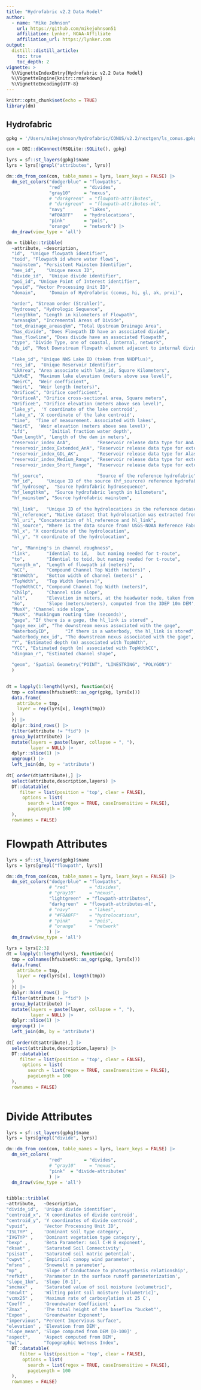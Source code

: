 ```yaml
---
title: "Hydrofabric v2.2 Data Model"
author:
  - name: "Mike Johnson"
    url: https://github.com/mikejohnson51
    affiliation: Lynker, NOAA-Affiliate
    affiliation_url: https://lynker.com
output:
  distill::distill_article:
    toc: true
    toc_depth: 2
vignette: >
  %\VignetteIndexEntry{Hydrofabric v2.2 Data Model}
  %\VignetteEngine{knitr::rmarkdown}
  %\VignetteEncoding{UTF-8}
---
```


```r
knitr::opts_chunk$set(echo = TRUE)
library(dm)
```

## Hydrofabric

```r
gpkg = '/Users/mikejohnson/hydrofabric/CONUS/v2.2/nextgen/ls_conus.gpkg'

con = DBI::dbConnect(RSQLite::SQLite(), gpkg)

lyrs = sf::st_layers(gpkg)$name
lyrs = lyrs[!grepl("attributes", lyrs)]

dm::dm_from_con(con, table_names = lyrs, learn_keys = FALSE) |> 
  dm_set_colors("dodgerblue" = "flowpaths",
                "red"        = "divides",
                "gray10"     = "nexus",
                # "darkgreen"  = "flowpath-attributes",
                # "darkgreen"  = "flowpath-attributes-ml",
                "navy"       = "lakes",
                "#F0A0FF"    = "hydrolocations",
                "pink"       = "pois",
                "orange"     = "network") |> 
  dm_draw(view_type = 'all')
```

```r
dm = tibble::tribble(
  ~attribute, ~description,
  "id",  "Unique flowpath identifier",                       
  "toid", "Flowpath id where water flows",                         
  "mainstem", "Persistent Mainstem Identifier", 
  "nex_id",    "Unique nexus ID",   
  "divide_id",  "Unique divide identifier",             
  "poi_id", "Unique Point of Interest identifier",                       
  "vpuid", "Vector Processing Unit ID",  
  "domain",     'Domain of Hydrofabric (conus, hi, gl, ak, prvi)',  
  
  "order", "Stream order (Strahler)",                    
  "hydroseq", "Hydrologic Sequence",                    
  "lengthkm", "Length in kilometers of Flowpath",                  
  "areasqkm", "Incremental Areas of Divide",                    
  "tot_drainage_areasqkm", "Total Upstream Drainage Area",        
  "has_divide", "Does Flowpath ID have an associated divide",  
  "has_flowline", "Does divide have an associated flowpath", 
  "type", "Divide Type, one of coastal, internal, network",                         
  "ds_id", "Most Downstream flowpath element adjacent to internal divides.", 
                      
  "lake_id", "Unique NWS Lake ID (taken from NHDPlus)",  
  "res_id",  "Unique Reservoir Identifier",  
  "LkArea", "Area associate with lake_id, Square Kilometers",                       
  "LkMxE",  "Maximum lake elevation (meters above sea level)",                      
  "WeirC",  "Weir coefficient",                   
  "WeirL",  "Weir length (meters)",                  
  "OrificeC", "Orifice coefficient",                  
  "OrificeA", "Orifice cross-sectional area, Square meters",                   
  "OrificeE", "Orifice elevation (meters above sea level)",                   
  "lake_y",  'Y coordinate of the lake centroid',
  "lake_x", 'X coordinate of the lake centroid',
  "time",  'Time of measurement. Associated with lakes',                       
  "WeirE",  'Weir elevation (meters above sea level)',                    
  "ifd",        'Initial fraction water depth',                   
  "Dam_Length", 'Length of the dam in meters',                  
  "reservoir_index_AnA",          "Reservoir release data type for AnA configuration; Level pool = 1, USGS-persistence = 2, USACE-persistence = 3, RFC-forecasts = 4",        
  "reservoir_index_Extended_AnA", "Reservoir release data type for extended AnA configuration; Level pool = 1, USGS-persistence = 2, USACE-persistence = 3, RFC-forecasts = 4",
  "reservoir_index_GDL_AK",       "Reservoir release data type for Alaska domain; Level pool = 1, USGS-persistence = 2, USACE-persistence = 3, RFC-forecasts = 4, APRFC-GDL = 5",    
  "reservoir_index_Medium_Range", "Reservoir release data type for extended medium range configuration; Level pool = 1, USGS-persistence = 2, USACE-persistence = 3, RFC-forecasts = 4",
  "reservoir_index_Short_Range",  "Reservoir release data type for extended shirt range configuration; Level pool = 1, USGS-persistence = 2, USACE-persistence = 3, RFC-forecasts = 4",

  "hf_source",                    "Source of the reference hydrofabric",                    
  "hf_id",     "Unique ID of the source (hf_sourcre) reference hydrofabric",  
  "hf_hydroseq",  "Source hydrofabric hydrosequence",
  "hf_lengthkm",  "Source hydrofabric length in kilometers",
  "hf_mainstem", "Source hydrofabric mainstem",
  
  "hl_link",   "Unique ID of the hydrolocations in the reference dataset",        
  "hl_reference", "Native dataset that hydrolocation was extracted from",         
  "hl_uri", "Concatenation of hl_reference and hl_link",                    
  "hl_source", "Where is the data source from? USGS-NOAA Reference Fabric, or, NOAA-OWP",        
  "hl_x", "X coordinate of the hydrolocation",                        
  "hl_y", "Y coordinate of the hydrolocation",  
  
  "n", "Manning's in channel roughness",                         
  "link",      "Idential to id,   but naming needed for t-route",                      
  "to",        "Idential to toid, but naming needed for t-route",                    
  "Length_m",  "Length of flowpath id (meters)",                     
  "nCC",       "Compound Channel Top Width (meters)" ,                        
  "BtmWdth",   "Bottom width of channel (meters)" ,                     
  "TopWdth",   "Top Width (meters)",                      
  "TopWdthCC", "Compound Channel Top Width (meters)",          
  "ChSlp",     "Channel side slope",                      
  "alt",       "Elevation in meters, at the headwater node, taken from the 3DEP 10m DEM",                          
  "So",        'Slope (meters/meters), computed from the 3DEP 10m DEM',            
  "MusX", 'Channel side slope',                         
  "MusK", 'Muskingum routing time (seconds)',                        
  "gage", "If there is a gage, the hl_link is stored" ,                        
  "gage_nex_id", "The downstream nexus associated with the gage",                  
  "WaterbodyID",      "If there is a waterbody, the hl_link is stored",                  
  "waterbody_nex_id", "The downstream nexus associated with the gage",
  "Y", "Estimated depth (m) associated with TopWdth",
  "YCC", "Estimated depth (m) associated with TopWdthCC",
  "dingman_r", "Estimated channel shape",
  
  "geom", 'Spatial Geometry("POINT", "LINESTRING", "POLYGON")'
  )  
 

dt = lapply(1:length(lyrs), function(x){ 
  tmp = colnames(hfsubsetR::as_ogr(gpkg, lyrs[x]))
  data.frame(
    attribute = tmp,
    layer = rep(lyrs[x], length(tmp))
  )
  }) |> 
  dplyr::bind_rows() |> 
  filter(attribute != "fid") |> 
  group_by(attribute) |> 
  mutate(layers = paste(layer, collapse = ", "),
         layer = NULL) |>
  dplyr::slice(1) |> 
  ungroup() |> 
  left_join(dm, by = 'attribute') 
  
dt[ order(dt$attribute),] |> 
  select(attribute,description,layers) |> 
  DT::datatable(
     filter = list(position = 'top', clear = FALSE),
      options = list(
        search = list(regex = TRUE, caseInsensitive = FALSE),
        pageLength = 100
  ),
  rownames = FALSE) 
```

# Flowpath Attributes

```r
lyrs = sf::st_layers(gpkg)$name
lyrs = lyrs[grepl("flowpath", lyrs)]

dm::dm_from_con(con, table_names = lyrs, learn_keys = FALSE) |> 
  dm_set_colors("dodgerblue" = "flowpaths",
                # "red"        = "divides",
                # "gray10"     = "nexus",
                "lightgreen"  = "flowpath-attributes",
                "darkgreen"  = "flowpath-attributes-ml",
                # "navy"       = "lakes",
                # "#F0A0FF"    = "hydrolocations",
                # "pink"       = "pois",
                # "orange"     = "network"
                ) |> 
  dm_draw(view_type = 'all')

lyrs = lyrs[2:3]
dt = lapply(1:length(lyrs), function(x){ 
  tmp = colnames(hfsubsetR::as_ogr(gpkg, lyrs[x]))
  data.frame(
    attribute = tmp,
    layer = rep(lyrs[x], length(tmp))
  )
  }) |> 
  dplyr::bind_rows() |> 
  filter(attribute != "fid") |> 
  group_by(attribute) |> 
  mutate(layers = paste(layer, collapse = ", "),
         layer = NULL) |>
  dplyr::slice(1) |> 
  ungroup() |> 
  left_join(dm, by = 'attribute') 
  
dt[ order(dt$attribute),] |> 
  select(attribute,description,layers) |> 
  DT::datatable(
     filter = list(position = 'top', clear = FALSE),
      options = list(
        search = list(regex = TRUE, caseInsensitive = FALSE),
        pageLength = 100
  ),
  rownames = FALSE) 
  
```

# Divide Attributes


```r

lyrs = sf::st_layers(gpkg)$name
lyrs = lyrs[grepl("divide", lyrs)]

dm::dm_from_con(con, table_names = lyrs, learn_keys = FALSE) |> 
  dm_set_colors(
                "red"        = "divides",
                # "gray10"     = "nexus",
                "pink"  = "divide-attributes"
                ) |> 
  dm_draw(view_type = 'all')


tibble::tribble(
~attribute,   ~Description,                                             ~`Layer(s)`,  ~`Summary Function`,     ~Units,             ~`Native Resolution`, ~Source,
"divide_id",  'Unique divide identifier',                               NA,           NA ,                     NA ,               "30m simplified" ,       'hfv2.2',
"centroid_x", 'X coordinates of divide centroid',                       1 ,           'st_point_on_surface',   "Units of CRS",    "m (EPSG:5070)",         'hfv2.2',
"centroid_y", 'Y coordinates of divide centroid',                       1 ,           'st_point_on_surface',   "Units of CRS",    "m (EPSG:5070)",         'hfv2.2',
"vpuid",      'Vector Processing Unit ID',                              NA,           NA ,                     NA ,                NA ,                    'hfv2.2',
"ISLTYP" ,    'Dominant soil type category',                            1 ,           'mode',                  'cataglorical',    '1km',                   'NWM 3.0.11 wrfinput',
"IVGTYP" ,    'Dominant vegetation type category',                      1 ,           'mode',                  'cataglorical',    '1km',                   'NWM 3.0.11 wrfinput',
"bexp" ,      'Beta Parameter: soil C-H B exponent',                    4 ,           'mode',                  'Unitless',        '1km',                   'NWM 3.0.11 soilproperties',
"dksat" ,     'Saturated Soil Connectivity',                            4 ,           'geometric mean',        'mm/h',            '1km',                   'NWM 3.0.11 soilproperties',
"psisat" ,    'Saturated soil matric potential',                        4 ,           'geometric mean',        'kpa',             '1km',                   'NWM 3.0.11 soilproperties',
"cwpvt" ,     'Empirical canopy wind parameter',                        1 ,           'mean',                  '1/m',             '1km',                   'NWM 3.0.11 soilproperties',
"mfsno" ,     'Snowmelt m parameter',                                   1 ,           'mean',                  'Unitless' ,       '1km',                   'NWM 3.0.11 soilproperties',
"mp" ,        'Slope of Conductance to photosynthesis relationship',    1 ,           'mean',                  "Unitless",        '1km',                   'NWM 3.0.11 soilproperties',
"refkdt" ,    'Parameter in the surface runoff parameterization',       1 ,           'mean',                  "Unitless",        '1km',                   'NWM 3.0.11 soilproperties',
"slope_1km",  'Slope [0-1]',                                            1 ,           'mean',                  'Degrees',         '1km',                   'NWM 3.0.11 soilproperties',
"smcmax" ,    'Saturated value of soil moisture [volumetric]',          4 ,           'mean',                  "m/m" ,            '1km',                   'NWM 3.0.11 soilproperties',
"smcwlt" ,    'Wilting point soil moisture [volumetric]',               4 ,           'mean',                  "m/m" ,            '1km',                   'NWM 3.0.11 soilproperties',
"vcmx25" ,    'Maximum rate of carboxylation at 25 C',                  1 ,           'mean',                  'umol/m2/s',       '1km',                   'NWM 3.0.11 soilproperties',
"Coeff" ,     'Groundwater Coefficient' ,                               1 ,           'mean',                  "m3/s",            'NHDPlus2.1',            'NWM 3.0.11 GWBUCKPARM',
"Zmax" ,      'The total height of the baseflow "bucket"',              1 ,           'mean',                  "mm",              'NHDPlus2.1',            'NWM 3.0.11 GWBUCKPARM',
"Expon" ,     'Groundwater Exponent',                                   1 ,           'mode',                  "Unitless",        'NHDPlus2.1',            'NWM 3.0.11 GWBUCKPARM',
"impervious", "Percent Impervious Surface",                             1 ,           'mean' ,                 "Percent",         "30m",                   '2021 NLCD Impervious Surface',
"elevation" , 'Elevation from DEM',                                     1 ,           'mean' ,                 "Meters",          "30m",                   '30m 3DEP resampled 240m',
"slope_mean", 'Slope computed from DEM [0-100]' ,                       1 ,           'mean' ,                 "Degrees",         "30m",                   'Derived from 30m 3DEP resampled 240m',
"aspect",     'Aspect computed from DEM',                               1 ,           'circular mean',         "Degrees",         "30m",                   'Derived from 30m 3DEP resampled 240m',
"twi",        "Topographic Wetness Index",                              1 ,           'Quartile Distribution', "Unitless",        "30m",                   'Hoylman, 2021') |> 
  DT::datatable(
     filter = list(position = 'top', clear = FALSE),
      options = list(
        search = list(regex = TRUE, caseInsensitive = FALSE),
        pageLength = 100
  ),
  rownames = FALSE) 


```



